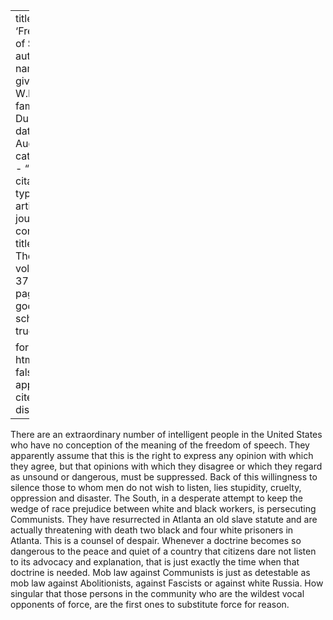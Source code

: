 
---
title: 'Freedom of Speech'
author:
  - name:
      given: W.E.B.
      family: Du Bois
date: Aug. 1930
categories: 
  - ""
citation: 
  type: article-journal
  container-title: The Crisis
  volume: 37
  issue: 8
  page: 282
google-scholar: true

format:
  html:
    toc: false
    appendix-cite-as: display
---



There are an extraordinary number of intelligent people in the United States who have no conception of the meaning of the freedom of speech. They apparently assume that this is the right to express any opinion with which they agree, but that opinions with which they disagree or which they regard as unsound or dangerous, must be suppressed. Back of this willingness to silence those to whom men do not wish to listen, lies stupidity, cruelty, oppression and disaster. The South, in a desperate attempt to keep the wedge of race prejudice between white and black workers, is persecuting Communists. They have resurrected in Atlanta an old slave statute and are actually threatening with death two black and four white prisoners in Atlanta. This is a counsel of despair. Whenever a doctrine becomes so dangerous to the peace and quiet of a country that citizens dare not listen to its advocacy and explanation, that is just exactly the time when that doctrine is needed. Mob law against Communists is just as detestable as mob law against Abolitionists, against Fascists or against white Russia. How singular that those persons in the community who are the wildest vocal opponents of force, are the first ones to substitute force for reason. 

